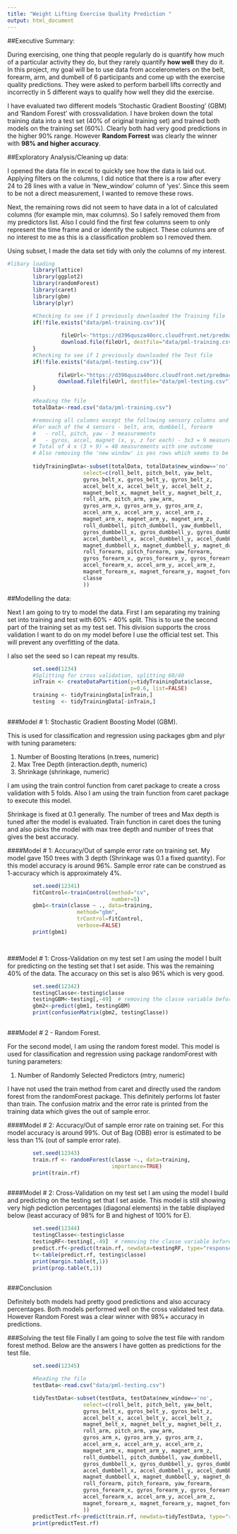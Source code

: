 ```yaml
---
title: "Weight Lifting Exercise Quality Prediction "
output: html_document
---
```

##Executive Summary:

During exercising, one thing that people regularly do is quantify how much of a particular activity they do, but they rarely quantify **how well** they do it. In this project, my goal will be to use data from accelerometers on the belt, forearm, arm, and dumbell of 6 participants and come up with the exercise quality predictions. They were asked to perform barbell lifts correctly and incorrectly in 5 different ways to qualify how well they did the exercise.

I have evaluated two different models 'Stochastic Gradient Boosting' (GBM) and 'Random Forest' with crossvalidation. I have broken down the total training data into a test set (40% of original training set) and trained both models on the training set (60%). Clearly both had very good predictions in the higher 90% range. However **Random Forrest** was clearly the winner with **98% and higher accuracy**.

##Exploratory Analysis/Cleaning up data:

I opened the data file in excel to quickly see how the data is laid out. Applying filters on the columns, I did notice that there is a row after every 24 to 28 lines with a value in 'New_window' column of 'yes'. Since this seem to be not a direct measurement, I wanted to remove these rows. 

Next, the remaining rows did not seem to have data in a lot of calculated columns (for example min, max columns). So I safely removed them from my predictors list. Also I could find the first few columns seem to only represent the time frame and or identify the subject. These columns are of no interest to me as this is a classification problem so I removed them.

Using subset, I made the data set tidy with only the columns of my interest.

```r
#libary loading
        library(lattice)
        library(ggplot2)
        library(randomForest)
        library(caret)
        library(gbm)
        library(plyr)

        #Checking to see if I previously downloaded the Training file
        if(!file.exists("data/pml-training.csv")){
                
                 fileUrl<-"https://d396qusza40orc.cloudfront.net/predmachlearn/pml-training.csv"
                 download.file(fileUrl, destfile="data/pml-training.csv")
        }
        #Checking to see if I previously downloaded the Test file
        if(!file.exists("data/pml-testing.csv")){
                
                fileUrl<-"https://d396qusza40orc.cloudfront.net/predmachlearn/pml-testing.csv"
                download.file(fileUrl, destfile="data/pml-testing.csv")
        }

        #Reading the file
        totalData<-read.csv("data/pml-training.csv")

        #removing all columns except the following sensory columns and one outcome
        #For each of the 4 sensors - belt, arm, dumbbell, forearm 
        #   - roll, pitch, yaw - 3 measurements
        #   - gyros, accel, magnet (x, y, z for each) - 3x3 = 9 measurements
        # Total of 4 x (3 + 9) = 48 measurements with one outcome
        # Also removing the 'new window' is yes rows which seems to be a summary row
        
        tidyTrainingData<-subset(totalData, totalData$new_window=='no', 
                        select=c(roll_belt, pitch_belt, yaw_belt,
                        gyros_belt_x, gyros_belt_y, gyros_belt_z,
                        accel_belt_x, accel_belt_y, accel_belt_z,
                        magnet_belt_x, magnet_belt_y, magnet_belt_z,
                        roll_arm, pitch_arm, yaw_arm,
                        gyros_arm_x, gyros_arm_y, gyros_arm_z,
                        accel_arm_x, accel_arm_y, accel_arm_z,
                        magnet_arm_x, magnet_arm_y, magnet_arm_z,
                        roll_dumbbell, pitch_dumbbell, yaw_dumbbell,
                        gyros_dumbbell_x, gyros_dumbbell_y, gyros_dumbbell_z,
                        accel_dumbbell_x, accel_dumbbell_y, accel_dumbbell_z,
                        magnet_dumbbell_x, magnet_dumbbell_y, magnet_dumbbell_z,
                        roll_forearm, pitch_forearm, yaw_forearm,
                        gyros_forearm_x, gyros_forearm_y, gyros_forearm_z,
                        accel_forearm_x, accel_arm_y, accel_arm_z,
                        magnet_forearm_x, magnet_forearm_y, magnet_forearm_z,
                        classe
                        ))
```

##Modelling the data:

Next I am going to try to model the data. First I am separating my training set into training and test with 60% - 40% split. This is to use the second part of the training set as my test set. This division supports the cross validation I want to do on my model before I use the official test set. This will prevent any overfitting of the data.

I also set the seed so I can repeat my results.


```r
        
        set.seed(1234)
        #Splitting for cross validation, splitting 60/40
        inTrain <- createDataPartition(y=tidyTrainingData$classe,
                                       p=0.6, list=FALSE)
        training <- tidyTrainingData[inTrain,]
        testing  <- tidyTrainingData[-inTrain,]
        
```

###Model # 1: Stochastic Gradient Boosting Model (GBM). 

This is used for classification and regression using packages gbm and plyr with tuning parameters:

  1. Number of Boosting Iterations (n.trees, numeric)
  2. Max Tree Depth (interaction.depth, numeric)
  3. Shrinkage (shrinkage, numeric)
  
I am using the train control function from caret package to create a cross validation with 5 folds. Also I am using the train function from caret package to execute this model.

Shrinkage is fixed at 0.1 generally. The number of trees and Max depth is tuned after the model is evaluated. Train function in caret does the tuning and also picks the model with max tree depth and number of trees that gives the best accuracy. 

####Model # 1: Accuracy/Out of sample error rate on training set.
My model gave 150 trees with 3 depth (Shrinkage was 0.1 a fixed quantity). For this model accuracy is around 96%. Sample error rate can be construed as 1-accuracy which is approximately 4%.


```r
        set.seed(12341)
        fitControl<-trainControl(method="cv",
                                 number=5)
        gbm1<-train(classe ~ ., data=training, 
                      method="gbm",
                      trControl=fitControl,
                      verbose=FALSE)
        print(gbm1)

        
```

###Model # 1: Cross-Validation on my test set
I am using the model I built for predicting on the testing set that I set aside. This was the remaining 40% of the data. The accuracy on this set is also 96% which is very good.

```r
        set.seed(12342)
        testingClasse<-testing$classe
        testingGBM<-testing[,-49]  # removing the classe variable before prediciton
        gbm2<-predict(gbm1, testingGBM)
        print(confusionMatrix(gbm2, testingClasse))
        
```

###Model # 2 - Random Forest. 

For the second model, I am using the random forest model. 
This model is used for classification and regression using package randomForest with tuning parameters:

  1. Number of Randomly Selected Predictors (mtry, numeric)
  
I have not used the train method from caret and directly used the random forest from the randomForest package. This definitely performs lot faster than train. The confusion matrix and the error rate is printed from the training data which gives the out of sample error. 

####Model # 2: Accuracy/Out of sample error rate on training set.
For this model accuracy is around 99%. Out of Bag (OBB) error is estimated to be less than 1% (out of sample error rate).

```r

        set.seed(12343)
        train.rf <- randomForest(classe ~., data=training, 
                                 importance=TRUE)
        print(train.rf)
        
```

####Model # 2: Cross-Validation on my test set
I am using the model I build and predicting on the testing set that I set aside. This model is still showing very high pediction percentages (diagonal elements) in the table displayed below (least accuracy of 98% for B and highest of 100% for E).

```r

        set.seed(12344)
        testingClasse<-testing$classe
        testingRF<-testing[,-49]  # removing the classe variable before prediciton
        predict.rf<-predict(train.rf, newdata=testingRF, type="response")
        t<-table(predict.rf, testing$classe)
        print(margin.table(t,1))
        print(prop.table(t,1))
        
```

###Conclusion

Definitely both models had pretty good predictions and also accuracy percentages. Both models performed well on the cross validated test data. However Random Forest was a clear winner with 98%+ accuracy in predictions.

###Solving the test file
Finally I am going to solve the test file with random forest method. Below are the answers I have gotten as predictions for the test file.


```r

        set.seed(12345)

        #Reading the file
        testData<-read.csv("data/pml-testing.csv")

        tidyTestData<-subset(testData, testData$new_window=='no', 
                        select=c(roll_belt, pitch_belt, yaw_belt,
                        gyros_belt_x, gyros_belt_y, gyros_belt_z,
                        accel_belt_x, accel_belt_y, accel_belt_z,
                        magnet_belt_x, magnet_belt_y, magnet_belt_z,
                        roll_arm, pitch_arm, yaw_arm,
                        gyros_arm_x, gyros_arm_y, gyros_arm_z,
                        accel_arm_x, accel_arm_y, accel_arm_z,
                        magnet_arm_x, magnet_arm_y, magnet_arm_z,
                        roll_dumbbell, pitch_dumbbell, yaw_dumbbell,
                        gyros_dumbbell_x, gyros_dumbbell_y, gyros_dumbbell_z,
                        accel_dumbbell_x, accel_dumbbell_y, accel_dumbbell_z,
                        magnet_dumbbell_x, magnet_dumbbell_y, magnet_dumbbell_z,
                        roll_forearm, pitch_forearm, yaw_forearm,
                        gyros_forearm_x, gyros_forearm_y, gyros_forearm_z,
                        accel_forearm_x, accel_arm_y, accel_arm_z,
                        magnet_forearm_x, magnet_forearm_y, magnet_forearm_z
                        ))
        predictTest.rf<-predict(train.rf, newdata=tidyTestData, type="response")
        print(predictTest.rf)
        
```
